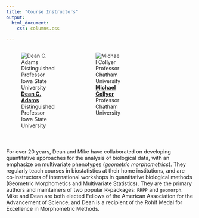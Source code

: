 ```yaml
---
title: "Course Instructors"
output: 
  html_document:
    css: columns.css

---
```


:::: {style="display: grid; grid-template-columns: 1fr 1fr 1fr 1fr; grid-column-gap: 30px;"}
::: {}
![[**Dean C. Adams**](https://www.eeob.iastate.edu/people/dean-adams)  
Distinguished Professor
Iowa State University](people/Dean.jpg)
:::

::: {}
![[**Michael Collyer**](https://www.michaelcollyer.com/home)  
Professor
Chatham University](people/Mike.jpg)
:::
::::

# 
For over 20 years, Dean and Mike have collaborated on developing quantitative approaches for the analysis of biological data, with an emphasize on multivariate phenotypes (*geometric morphometrics*). They regularly teach courses in biostatistics at their home institutions, and are co-instructors of international workshops in quantitative biological methods (Geometric Morphometics and Multivariate Statistics). They are the primary authors and maintainers of two popular R-packages: `RRPP` and `geomorph`. Mike and Dean are both elected Fellows of the American Association for the Advancement of Science, and Dean is a recipient of the Rohlf Medal for Excellence in Morphometric Methods.